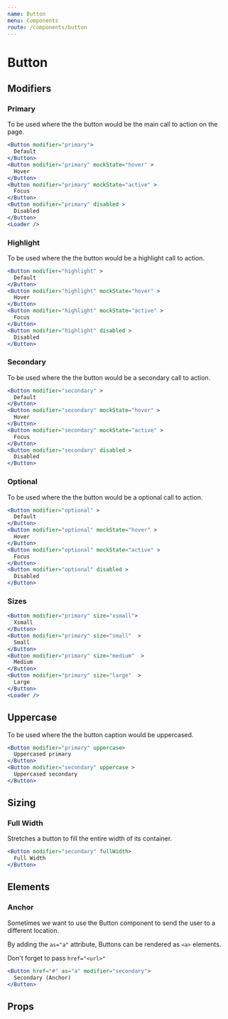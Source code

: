 ```yaml
---
name: Button
menu: Components
route: /components/button
---
```



# Button

## Modifiers

### Primary

To be used where the the button would be the main call to action on the page.

```jsx react-live
<Button modifier="primary">
  Default
</Button>
<Button modifier="primary" mockState="hover" >
  Hover
</Button>
<Button modifier="primary" mockState="active" >
  Focus
</Button>
<Button modifier="primary" disabled >
  Disabled
</Button>
<Loader />
```

### Highlight

To be used where the the button would be a highlight call to action.

```jsx react-live
<Button modifier="highlight" >
  Default
</Button>
<Button modifier="highlight" mockState="hover" >
  Hover
</Button>
<Button modifier="highlight" mockState="active" >
  Focus
</Button>
<Button modifier="highlight" disabled >
  Disabled
</Button>
```

### Secondary

To be used where the the button would be a secondary call to action.

```jsx react-live
<Button modifier="secondary" >
  Default
</Button>
<Button modifier="secondary" mockState="hover" >
  Hover
</Button>
<Button modifier="secondary" mockState="active" >
  Focus
</Button>
<Button modifier="secondary" disabled >
  Disabled
</Button>
```

### Optional

To be used where the the button would be a optional call to action.

```jsx react-live
<Button modifier="optional" >
  Default
</Button>
<Button modifier="optional" mockState="hover" >
  Hover
</Button>
<Button modifier="optional" mockState="active" >
  Focus
</Button>
<Button modifier="optional" disabled >
  Disabled
</Button>
```

### Sizes

```jsx react-live
<Button modifier="primary" size="xsmall">
  Xsmall
</Button>
<Button modifier="primary" size="small"  >
  Small
</Button>
<Button modifier="primary" size="medium"  >
  Medium
</Button>
<Button modifier="primary" size="large"  >
  Large
</Button>
<Loader />
```

## Uppercase

To be used where the the button caption would be uppercased.

```jsx react-live
<Button modifier="primary" uppercase>
  Uppercased primary
</Button>
<Button modifier="secondary" uppercase >
  Uppercased secondary
</Button>
```

## Sizing

### Full Width

Stretches a button to fill the entire width of its container.

```jsx react-live
<Button modifier="secondary" fullWidth>
  Full Width
</Button>
```

## Elements

### Anchor

Sometimes we want to use the Button component to send the user to a different location.

By adding the `as="a"` attribute, Buttons can be rendered as `<a>` elements.

Don't forget to pass `href="<url>"`

```jsx react-live
<Button href="#" as="a" modifier="secondary">
  Secondary (Anchor)
</Button>
```

## Props

<PropsTable of={Button} />
